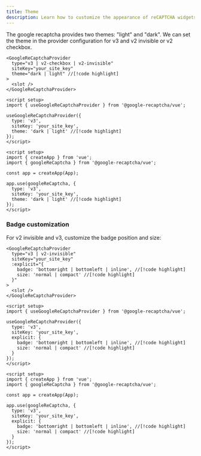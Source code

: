 ```yaml
---
title: Theme
description: Learn how to customize the appearance of reCAPTCHA widgets
---
```


The google recaptcha provides two themes: "light" and "dark". We can set the theme in the provider configuration for v3 and v2 invisible or v2 checkbox.

```vue tab="Component"
<GoogleReCaptchaProvider
  type="v3 | v2-checkbox | v2-invisible"
  siteKey="your_site_key"
  theme="dark | light" //[!code highlight]
>
  <slot />
</GoogleReCaptchaProvider>
```

```vue tab="Composable"
<script setup>
import { useGoogleReCaptchaProvider } from '@google-recaptcha/vue';

useGoogleReCaptchaProvider({
  type: 'v3',
  siteKey: 'your_site_key',
  theme: 'dark | light' //[!code highlight]
});
</script>
```

```vue tab="Plugin"
<script setup>
import { createApp } from 'vue';
import { googleReCaptcha } from '@google-recaptcha/vue';

const app = createApp(App);

app.use(googleReCaptcha, {
  type: 'v3',
  siteKey: 'your_site_key',
  theme: 'dark | light' //[!code highlight]
});
</script>
```

### Badge customization

For v2 invisible and v3, customize the badge position and size:

```vue tab="Component"
<GoogleReCaptchaProvider
  type="v3 | v2-invisible"
  siteKey="your_site_key"
  :explicit="{
    badge: 'bottomright | bottomleft | inline', //[!code highlight]
    size: 'normal | compact' //[!code highlight]
  }"
>
  <slot />
</GoogleReCaptchaProvider>
```

```vue tab="Composable"
<script setup>
import { useGoogleReCaptchaProvider } from '@google-recaptcha/vue';

useGoogleReCaptchaProvider({
  type: 'v3',
  siteKey: 'your_site_key',
  explicit: {
    badge: 'bottomright | bottomleft | inline', //[!code highlight]
    size: 'normal | compact' //[!code highlight]
  }
});
</script>
```

```vue tab="Plugin"
<script setup>
import { createApp } from 'vue';
import { googleReCaptcha } from '@google-recaptcha/vue';

const app = createApp(App);

app.use(googleReCaptcha, {
  type: 'v3',
  siteKey: 'your_site_key',
  explicit: {
    badge: 'bottomright | bottomleft | inline', //[!code highlight]
    size: 'normal | compact' //[!code highlight]
  }
});
</script>
```
